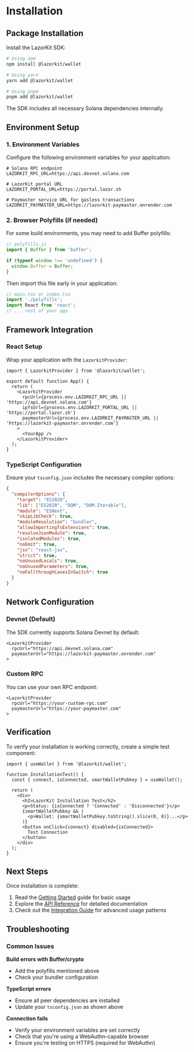 # Installation

## Package Installation

Install the LazorKit SDK:

```bash
# Using npm
npm install @lazorkit/wallet

# Using yarn
yarn add @lazorkit/wallet

# Using pnpm
pnpm add @lazorkit/wallet
```

The SDK includes all necessary Solana dependencies internally.



## Environment Setup

### 1. Environment Variables

Configure the following environment variables for your application:

```env
# Solana RPC endpoint
LAZORKIT_RPC_URL=https://api.devnet.solana.com

# LazorKit portal URL
LAZORKIT_PORTAL_URL=https://portal.lazor.sh

# Paymaster service URL for gasless transactions
LAZORKIT_PAYMASTER_URL=https://lazorkit-paymaster.onrender.com
```

### 2. Browser Polyfills (if needed)

For some build environments, you may need to add Buffer polyfills:

```js
// polyfills.js
import { Buffer } from 'buffer';

if (typeof window !== 'undefined') {
  window.Buffer = Buffer;
}
```

Then import this file early in your application:

```js
// main.tsx or index.tsx
import './polyfills';
import React from 'react';
// ... rest of your app
```

## Framework Integration

### React Setup

Wrap your application with the `LazorkitProvider`:

```tsx
import { LazorkitProvider } from '@lazorkit/wallet';

export default function App() {
  return (
    <LazorkitProvider
      rpcUrl={process.env.LAZORKIT_RPC_URL || 'https://api.devnet.solana.com'}
      ipfsUrl={process.env.LAZORKIT_PORTAL_URL || 'https://portal.lazor.sh'}
      paymasterUrl={process.env.LAZORKIT_PAYMASTER_URL || 'https://lazorkit-paymaster.onrender.com'}
    >
      <YourApp />
    </LazorkitProvider>
  );
}
```

### TypeScript Configuration

Ensure your `tsconfig.json` includes the necessary compiler options:

```json
{
  "compilerOptions": {
    "target": "ES2020",
    "lib": ["ES2020", "DOM", "DOM.Iterable"],
    "module": "ESNext",
    "skipLibCheck": true,
    "moduleResolution": "bundler",
    "allowImportingTsExtensions": true,
    "resolveJsonModule": true,
    "isolatedModules": true,
    "noEmit": true,
    "jsx": "react-jsx",
    "strict": true,
    "noUnusedLocals": true,
    "noUnusedParameters": true,
    "noFallthroughCasesInSwitch": true
  }
}
```

## Network Configuration

### Devnet (Default)

The SDK currently supports Solana Devnet by default:

```tsx
<LazorkitProvider
  rpcUrl="https://api.devnet.solana.com"
  paymasterUrl="https://lazorkit-paymaster.onrender.com"
>
```

### Custom RPC

You can use your own RPC endpoint:

```tsx
<LazorkitProvider
  rpcUrl="https://your-custom-rpc.com"
  paymasterUrl="https://your-paymaster.com"
>
```

## Verification

To verify your installation is working correctly, create a simple test component:

```tsx
import { useWallet } from '@lazorkit/wallet';

function InstallationTest() {
  const { connect, isConnected, smartWalletPubkey } = useWallet();

  return (
    <div>
      <h2>LazorKit Installation Test</h2>
      <p>Status: {isConnected ? 'Connected' : 'Disconnected'}</p>
      {smartWalletPubkey && (
        <p>Wallet: {smartWalletPubkey.toString().slice(0, 8)}...</p>
      )}
      <button onClick={connect} disabled={isConnected}>
        Test Connection
      </button>
    </div>
  );
}
```

## Next Steps

Once installation is complete:

1. Read the [Getting Started](/getting-started) guide for basic usage
2. Explore the [API Reference](/api/use-wallet) for detailed documentation
3. Check out the [Integration Guide](/guides/integration) for advanced usage patterns

## Troubleshooting

### Common Issues

**Build errors with Buffer/crypto**
- Add the polyfills mentioned above
- Check your bundler configuration

**TypeScript errors**
- Ensure all peer dependencies are installed
- Update your `tsconfig.json` as shown above

**Connection fails**
- Verify your environment variables are set correctly
- Check that you're using a WebAuthn-capable browser
- Ensure you're testing on HTTPS (required for WebAuthn)
